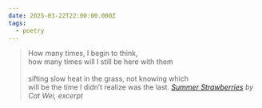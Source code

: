 ```yaml
---
date: 2025-03-22T22:00:00.000Z
tags:
  - poetry
---
```

> How many times, I begin to think,<br/>
> how many times will I still be here with them<br/><br/>
> sifting slow heat in the grass, not knowing which<br/>
> will be the time I didn’t realize was the last.
> <cite><i>[Summer Strawberries](https://poems.com/poem/summer-strawberries)</i> by Cat Wei, excerpt</cite>
